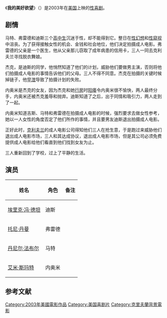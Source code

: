 {{refimprove|time=2012-02-07T11:18:35+00:00}}
{{电影信息框
| 片名     = 我的美好欲望
| 电影原名 = ''{{lang|en|National Lampoon's Barely Legal}}''
| 图像     = National Lampoon's Barely Legal.jpg
| 图像说明 = 海报
| 导演     = [[大卫·米琪·埃文斯|大卫·米琪·埃文斯]]
| 监制     = 
| 制片     = [[凯特·考根|凯特·考根]]
| 编剧     = [[大卫·施泰贝格|大卫·施泰贝格]]
| 原著     = 
| 主演     = [[埃里克·温·德坦|埃里克·温·德坦]]<br>[[托尼·戴蒙|托尼·戴蒙]]<br>[[艾米·斯马特|艾米·斯马特]]
| 配乐     = [[安德鲁·格罗斯|安德鲁·格罗斯]]
| 摄影     = [[约翰·罗森|约翰·罗森]]
| 剪辑     = [[哈利·卡拉米|哈利·卡拉米]]
| 制片商   = 
| 发行商   = 
| 上映日期 = {{Film date|2003}}
| 片长     = 90分钟
| 产地     = {{USA}}
| 语言     = 英语
| 预算     = 
| 票房     = $83,439<ref>{{cite web |url=http://boxofficemojo.com/movies/?id=barelylegal.htm |title=Barely Legal (2005) |publisher=Box Office Mojo |accessdate=7 August 2011 |archive-date=2011-07-09 |archive-url=https://web.archive.org/web/20110709020451/http://boxofficemojo.com/movies/?id=barelylegal.htm |dead-url=no }}</ref>
| 前集     = 
| 续集     = 
| cn_name  = 
| tw_name  = 
| hk_name  = 
}}
《'''我的美好欲望'''》（{{lang-en|''Barely Legal''}}）是2003年在[[美国|美国]]上映的[[喜剧片|性喜剧]]。

== 剧情 ==
马特、弗雷德和迪斯三个[[高中生|高中生]]沉迷于性，却不能得到它。整日在[[性幻想|性幻想]]和[[性窥视|性窥视]]中沮丧。为了获得接触女性的机会、金钱和社会地位，他们决定拍摄成人电影。弗雷德的父亲是一个医生，他从父亲那儿窃取了成年病患的信用卡，三人一同去克利夫兰寻找脱衣舞娘。

杰克，是迪斯的同学，他悄然知道了他们的计划，威胁他们要做男主演，否则将他们拍摄成人电影的事情告诉他们的父母。三人不得不同意。杰克在拍摄的关键时候掉链子，他[[早泄|早泄]]导致了拍摄计划的失败。

内奥米是杰克的女友，因为杰克和她[[行房|行房]]时[[阳痿|阳痿]]令内奥米很不愉快，两人最终分手，内奥米还被杰克羞辱和抛弃。迪斯知道了之后，出于同情和吸引力，两人走到了一起。

内奥米知道吉斯、马特和弗雷德在拍摄成人电影的时候，强烈要求去做女性参考，她以一人女性的角度否定了他们所作的事情，并且要男友迪斯退出拍摄成人电影。

正好此时，[[克利夫兰|克利夫兰]]的成人电影公司得知他们三人在抢生意，于是跑过来威胁他们退出成人电影市场，三人和其达成协议，退出成人电影市场，但是其公司必须免费提供成人电影给他们看直到他们找到女友为止。

三人重新回到了学校，过上了平静的生活。

== 演员 ==
{| class="wikitable sortable"
|-
! 姓名 !! 角色  !! 备注
|-
| [[埃里克·冯·德坦|埃里克·冯·德坦]] || 迪斯 || 
|-
| [[托尼·丹曼|托尼·丹曼]] ||弗雷德 || 
|-
| [[丹尼尔·法布尔|丹尼尔·法布尔]] || 马特 || 
|-
| [[艾米·斯玛特|艾米·斯玛特]] || 内奥米 || 
|}

==参考文献==
{{reflist}}

{{DEFAULTSORT:Barely Legal}}
[[Category:2003年美國電影作品|Category:2003年美國電影作品]]
[[Category:美国喜剧片|Category:美国喜剧片]]
[[Category:克里夫蘭背景電影|Category:克里夫蘭背景電影]]